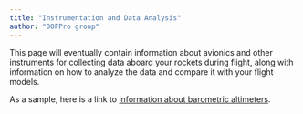 ```yaml
---
title: "Instrumentation and Data Analysis"
author: "DOFPro group"
---
```


This page will eventually contain information about avionics and other instruments for collecting data aboard your rockets during flight, along with information on how to analyze the data and compare it with your flight models.

As a sample, here is a link to [information about barometric altimeters](baroalt.qmd).
